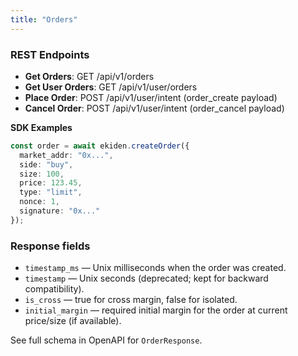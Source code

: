 ```yaml
---
title: "Orders"
---
```


### **REST Endpoints**

- **Get Orders**: GET /api/v1/orders
- **Get User Orders**: GET /api/v1/user/orders
- **Place Order**: POST /api/v1/user/intent (order_create payload)
- **Cancel Order**: POST /api/v1/user/intent (order_cancel payload)

**SDK Examples**

```typescript
const order = await ekiden.createOrder({
  market_addr: "0x...",
  side: "buy",
  size: 100,
  price: 123.45,
  type: "limit",
  nonce: 1,
  signature: "0x..."
});
```

### Response fields

- `timestamp_ms` — Unix milliseconds when the order was created.
- `timestamp` — Unix seconds (deprecated; kept for backward compatibility).
- `is_cross` — true for cross margin, false for isolated.
- `initial_margin` — required initial margin for the order at current price/size (if available).

See full schema in OpenAPI for `OrderResponse`.